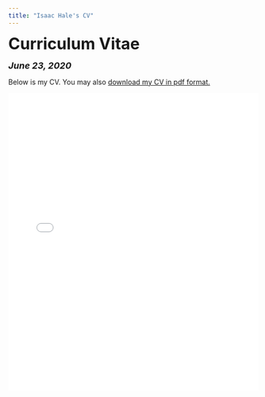```yaml
---
title: "Isaac Hale's CV"
---
```


<head>

<!-- Global site tag (gtag.js) - Google Analytics -->
<script async src="https://www.googletagmanager.com/gtag/js?id=UA-140699540-1"></script>
<script>
  window.dataLayer = window.dataLayer || [];
  function gtag(){dataLayer.push(arguments);}
  gtag('js', new Date());

  gtag('config', 'UA-140699540-1');
</script>
</head>


<font size="+3"><b>Curriculum Vitae</b></font>

<font size="+1"><b><i>June 23, 2020</b></i></font>

<html>
Below is my CV. You may also <a href="files/Isaac Hale CV 6-23-20.pdf">download my CV in pdf format.</a>

<embed src="files/Isaac Hale CV 6-23-20.pdf" type="application/pdf" width="100%" height="600px" />
</body>
</html>